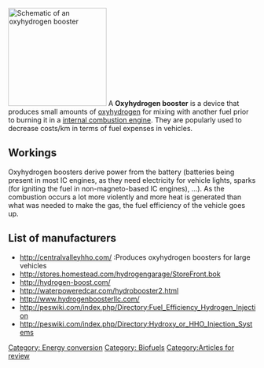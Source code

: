 [[File:Oxyhydrogen booster.JPG|thumb|right|200px|Schematic of an oxyhydrogen booster]]
A '''Oxyhydrogen booster''' is a device that produces small amounts of [[oxyhydrogen]] for mixing with another fuel prior to burning it in a [[internal combustion engine]]. They are popularly used to decrease costs/km in terms of fuel expenses in vehicles. 

==Workings==
Oxyhydrogen boosters derive power from the battery (batteries being present in most IC engines, as they need electricity for vehicle lights, sparks (for igniting the fuel in non-magneto-based IC engines), ...). As the combustion occurs a lot more violently and more heat is generated than what was needed to make the gas, the fuel efficiency of the vehicle goes up. 

==List of manufacturers==
* http://centralvalleyhho.com/ :Produces oxyhydrogen boosters for large vehicles
* http://stores.homestead.com/hydrogengarage/StoreFront.bok
* http://hydrogen-boost.com/
* http://waterpoweredcar.com/hydrobooster2.html
* http://www.hydrogenboosterllc.com/
* http://peswiki.com/index.php/Directory:Fuel_Efficiency_Hydrogen_Injection
* http://peswiki.com/index.php/Directory:Hydroxy_or_HHO_Injection_Systems


[[Category: Energy conversion]]
[[Category: Biofuels]]
[[Category:Articles for review]]